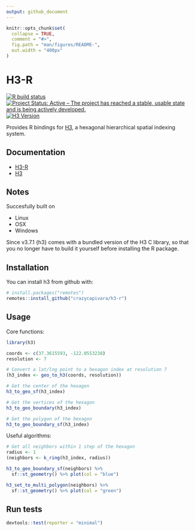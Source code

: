 ```yaml
---
output: github_document
---
```


<!-- README.md is generated from README.Rmd. Please edit that file -->

```r
knitr::opts_chunk$set(
  collapse = TRUE,
  comment = "#>",
  fig.path = "man/figures/README-",
  out.width = "400px"
)
```
# H3-R

<!-- badges: start -->
[![R build status](https://github.com/crazycapivara/h3-r/workflows/R-CMD-check/badge.svg)](https://github.com/crazycapivara/h3-r/actions)
[![Project Status: Active – The project has reached a stable, usable state and is being actively developed.](https://www.repostatus.org/badges/latest/active.svg)](https://www.repostatus.org/#active)
[![H3 Version](https://img.shields.io/badge/h3-v3.7.1-blue.svg)](https://github.com/uber/h3/releases/tag/v3.7.1)
<!-- badges: end -->

Provides R bindings for [H3](https://h3geo.org/), a hexagonal hierarchical spatial indexing system.

## Documentation

* [H3-R](https://crazycapivara.github.io/h3-r/)
* [H3](https://h3geo.org/docs/)

## Notes

Succesfully built on

* Linux
* OSX
* Windows

Since v3.7.1 {h3} comes with a bundled version of the H3 C library, so that you no longer have to build it yourself before installing the R package.

## Installation

You can install h3 from github with:

```r
# install.packages("remotes")
remotes::install_github("crazycapivara/h3-r")
```

## Usage

Core functions:

```r
library(h3)

coords <- c(37.3615593, -122.0553238)
resolution <- 7

# Convert a lat/lng point to a hexagon index at resolution 7
(h3_index <- geo_to_h3(coords, resolution)) 

# Get the center of the hexagon
h3_to_geo_sf(h3_index)

# Get the vertices of the hexagon
h3_to_geo_boundary(h3_index)

# Get the polygon of the hexagon
h3_to_geo_boundary_sf(h3_index)
```

Useful algorithms:

```r
# Get all neighbors within 1 step of the hexagon
radius <- 1
(neighbors <- k_ring(h3_index, radius))

h3_to_geo_boundary_sf(neighbors) %>%
  sf::st_geometry() %>% plot(col = "blue")

h3_set_to_multi_polygon(neighbors) %>%
  sf::st_geometry() %>% plot(col = "green")
```

## Run tests

```r
devtools::test(reporter = "minimal")
```
